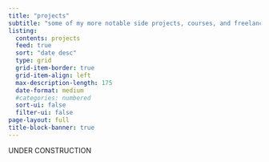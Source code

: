 ```yaml
---
title: "projects"
subtitle: "some of my more notable side projects, courses, and freelancing work" 
listing:
  contents: projects
  feed: true
  sort: "date desc"
  type: grid
  grid-item-border: true
  grid-item-align: left
  max-description-length: 175
  date-format: medium
  #categories: numbered
  sort-ui: false
  filter-ui: false
page-layout: full
title-block-banner: true
---
```


::: {.large-text .center-text}
UNDER CONSTRUCTION
:::